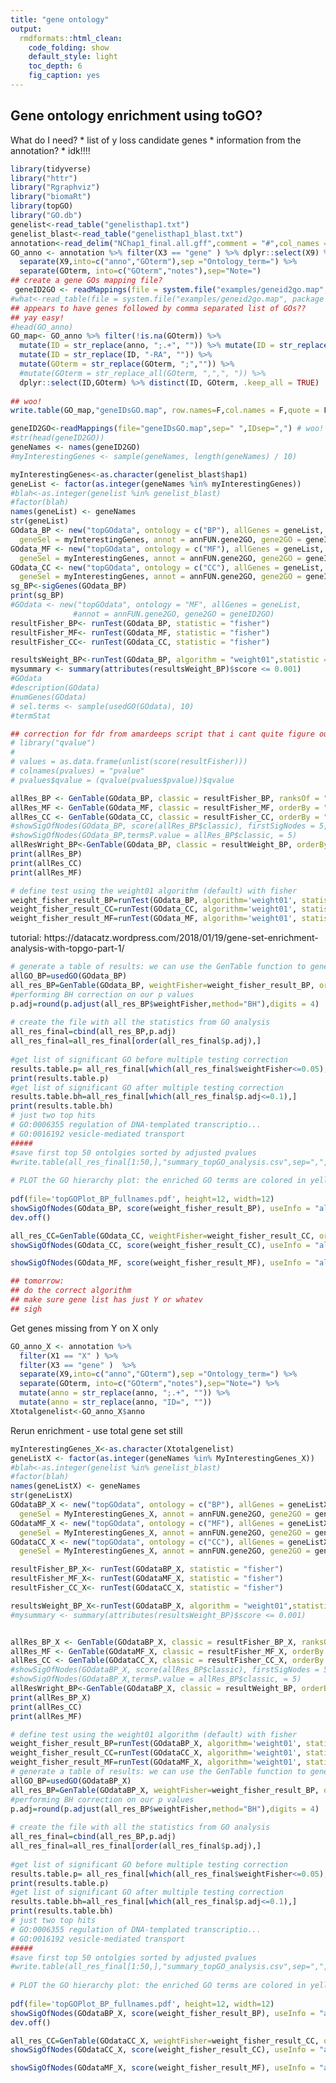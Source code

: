 ```yaml
---
title: "gene ontology"
output:
  rmdformats::html_clean:
    code_folding: show
    default_style: light
    toc_depth: 6
    fig_caption: yes
---
```




## Gene ontology enrichment using toGO?
What do I need?
* list of y loss candidate genes
* information from the annotation?
* idk!!!!
```r
library(tidyverse)
library("httr")
library("Rgraphviz")
library("biomaRt")
library(topGO)
library("GO.db")
genelist<-read_table("genelisthap1.txt")
genelist_blast<-read_table("genelisthap1_blast.txt")
annotation<-read_delim("NChap1_final.all.gff",comment = "#",col_names = F, delim = "\t")
GO_anno <- annotation %>% filter(X3 == "gene" ) %>% dplyr::select(X9) %>% 
  separate(X9,into=c("anno","GOterm"),sep ="Ontology_term=") %>%
  separate(GOterm, into=c("GOterm","notes"),sep="Note=")
## create a gene GOs mapping file?
 geneID2GO <- readMappings(file = system.file("examples/geneid2go.map", package = "topGO"))
#what<-read_table(file = system.file("examples/geneid2go.map", package = "topGO"))
## appears to have genes followed by comma separated list of GOs??
## yay easy!
#head(GO_anno)                                                                                       
GO_map<- GO_anno %>% filter(!is.na(GOterm)) %>%  
  mutate(ID = str_replace(anno, ";.+", "")) %>% mutate(ID = str_replace(ID, "ID=", "")) %>% 
  mutate(ID = str_replace(ID, "-RA", "")) %>% 
  mutate(GOterm = str_replace(GOterm, ";","")) %>%
  #mutate(GOterm = str_replace_all(GOterm, ",",", ")) %>%
  dplyr::select(ID,GOterm) %>% distinct(ID, GOterm, .keep_all = TRUE)
  
## woo!
write.table(GO_map,"geneIDsGO.map", row.names=F,col.names = F,quote = F)
```


```r
geneID2GO<-readMappings(file="geneIDsGO.map",sep=" ",IDsep=",") # woo!
#str(head(geneID2GO))
geneNames <- names(geneID2GO)
#myInterestingGenes <- sample(geneNames, length(geneNames) / 10)

myInterestingGenes<-as.character(genelist_blast$hap1)
geneList <- factor(as.integer(geneNames %in% myInterestingGenes))
#blah<-as.integer(genelist %in% genelist_blast) 
#factor(blah)
names(geneList) <- geneNames
str(geneList)
GOdata_BP <- new("topGOdata", ontology = c("BP"), allGenes = geneList,
  geneSel = myInterestingGenes, annot = annFUN.gene2GO, gene2GO = geneID2GO, nodeSize = 10)
GOdata_MF <- new("topGOdata", ontology = c("MF"), allGenes = geneList,
  geneSel = myInterestingGenes, annot = annFUN.gene2GO, gene2GO = geneID2GO, nodeSize = 10)
GOdata_CC <- new("topGOdata", ontology = c("CC"), allGenes = geneList,
  geneSel = myInterestingGenes, annot = annFUN.gene2GO, gene2GO = geneID2GO, nodeSize = 10)
sg_BP<-sigGenes(GOdata_BP)
print(sg_BP)
#GOdata <- new("topGOdata", ontology = "MF", allGenes = geneList,
              #annot = annFUN.gene2GO, gene2GO = geneID2GO)
resultFisher_BP<- runTest(GOdata_BP, statistic = "fisher")
resultFisher_MF<- runTest(GOdata_MF, statistic = "fisher")
resultFisher_CC<- runTest(GOdata_CC, statistic = "fisher")

resultsWeight_BP<-runTest(GOdata_BP, algorithm = "weight01",statistic = "fisher")
mysummary <- summary(attributes(resultsWeight_BP)$score <= 0.001)
#GOdata
#description(GOdata)
#numGenes(GOdata)
# sel.terms <- sample(usedGO(GOdata), 10)
#termStat

## correction for fdr from amardeeps script that i cant quite figure out
# library("qvalue")
# 
# values = as.data.frame(unlist(score(resultFisher)))
# colnames(pvalues) = "pvalue"
# pvalues$qvalue = (qvalue(pvalues$pvalue))$qvalue

allRes_BP <- GenTable(GOdata_BP, classic = resultFisher_BP, ranksOf = "classic", topNodes = 20,topgoFisher = resultsWeight_BP,orderBy = "topgoFisher")
allRes_MF <- GenTable(GOdata_MF, classic = resultFisher_MF, orderBy = "weight", ranksOf = "classic", topNodes = 20)
allRes_CC <- GenTable(GOdata_CC, classic = resultFisher_CC, orderBy = "weight", ranksOf = "classic", topNodes = 20)
#showSigOfNodes(GOdata_BP, score(allRes_BP$classic), firstSigNodes = 5, useInfo = 'all')
#showSigOfNodes(GOdata_BP,termsP.value = allRes_BP$classic, = 5)
allResWright_BP<-GenTable(GOdata_BP, classic = resultWeight_BP, orderBy = "weight", ranksOf = "classic", topNodes = 20)
print(allRes_BP)
print(allRes_CC)
print(allRes_MF)

# define test using the weight01 algorithm (default) with fisher
weight_fisher_result_BP=runTest(GOdata_BP, algorithm='weight01', statistic='fisher') 
weight_fisher_result_CC=runTest(GOdata_CC, algorithm='weight01', statistic='fisher') 
weight_fisher_result_MF=runTest(GOdata_MF, algorithm='weight01', statistic='fisher') 
```
tutorial: https://datacatz.wordpress.com/2018/01/19/gene-set-enrichment-analysis-with-topgo-part-1/

```r
# generate a table of results: we can use the GenTable function to generate a summary table with the results from tests applied to the topGOdata object.
allGO_BP=usedGO(GOdata_BP)
all_res_BP=GenTable(GOdata_BP, weightFisher=weight_fisher_result_BP, orderBy='weightFisher', topNodes=length(allGO_BP))
#performing BH correction on our p values
p.adj=round(p.adjust(all_res_BP$weightFisher,method="BH"),digits = 4)
 
# create the file with all the statistics from GO analysis
all_res_final=cbind(all_res_BP,p.adj)
all_res_final=all_res_final[order(all_res_final$p.adj),]
 
#get list of significant GO before multiple testing correction
results.table.p= all_res_final[which(all_res_final$weightFisher<=0.05),]
print(results.table.p) 
#get list of significant GO after multiple testing correction
results.table.bh=all_res_final[which(all_res_final$p.adj<=0.1),]
print(results.table.bh)
# just two top hits
# GO:0006355 regulation of DNA-templated transcriptio...	
# GO:0016192 vesicle-mediated transport	
#####
#save first top 50 ontolgies sorted by adjusted pvalues
#write.table(all_res_final[1:50,],"summary_topGO_analysis.csv",sep=",",quote=FALSE,row.names=FALSE)
 
# PLOT the GO hierarchy plot: the enriched GO terms are colored in yellow/red according to significance level
 
pdf(file='topGOPlot_BP_fullnames.pdf', height=12, width=12)
showSigOfNodes(GOdata_BP, score(weight_fisher_result_BP), useInfo = "all", sigForAll=FALSE, firstSigNodes=2,.NO.CHAR=50)
dev.off()

all_res_CC=GenTable(GOdata_CC, weightFisher=weight_fisher_result_CC, orderBy='weightFisher', topNodes=length(GOdata_CC))
showSigOfNodes(GOdata_CC, score(weight_fisher_result_CC), useInfo = "all", sigForAll=FALSE, firstSigNodes=2,.NO.CHAR=50)

showSigOfNodes(GOdata_MF, score(weight_fisher_result_MF), useInfo = "all", sigForAll=FALSE, firstSigNodes=2,.NO.CHAR=50)

## tomorrow: 
## do the correct algorithm
## make sure gene list has just Y or whatev
## sigh
```
Get genes missing from Y on X only
```r
GO_anno_X <- annotation %>%
  filter(X1 == "X" ) %>%
  filter(X3 == "gene" )  %>% 
  separate(X9,into=c("anno","GOterm"),sep ="Ontology_term=") %>%
  separate(GOterm, into=c("GOterm","notes"),sep="Note=") %>%
  mutate(anno = str_replace(anno, ";.+", "")) %>% 
  mutate(anno = str_replace(anno, "ID=", ""))
Xtotalgenelist<-GO_anno_X$anno
```
Rerun enrichment - use total gene set still
```r
myInterestingGenes_X<-as.character(Xtotalgenelist)
geneListX <- factor(as.integer(geneNames %in% MyInterestingGenes_X))
#blah<-as.integer(genelist %in% genelist_blast) 
#factor(blah)
names(geneListX) <- geneNames
str(geneListX)
GOdataBP_X <- new("topGOdata", ontology = c("BP"), allGenes = geneListX,
  geneSel = MyInterestingGenes_X, annot = annFUN.gene2GO, gene2GO = geneID2GO, nodeSize = 10)
GOdataMF_X <- new("topGOdata", ontology = c("MF"), allGenes = geneListX,
  geneSel = MyInterestingGenes_X, annot = annFUN.gene2GO, gene2GO = geneID2GO, nodeSize = 10)
GOdataCC_X <- new("topGOdata", ontology = c("CC"), allGenes = geneListX,
  geneSel = MyInterestingGenes_X, annot = annFUN.gene2GO, gene2GO = geneID2GO, nodeSize = 10)

resultFisher_BP_X<- runTest(GOdataBP_X, statistic = "fisher")
resultFisher_MF_X<- runTest(GOdataMF_X, statistic = "fisher")
resultFisher_CC_X<- runTest(GOdataCC_X, statistic = "fisher")

resultsWeight_BP_X<-runTest(GOdataBP_X, algorithm = "weight01",statistic = "fisher")
#mysummary <- summary(attributes(resultsWeight_BP)$score <= 0.001)


allRes_BP_X <- GenTable(GOdataBP_X, classic = resultFisher_BP_X, ranksOf = "classic", topNodes = 20,topgoFisher = resultsWeight_BP,orderBy = "topgoFisher")
allRes_MF <- GenTable(GOdataMF_X, classic = resultFisher_MF_X, orderBy = "weight", ranksOf = "classic", topNodes = 20)
allRes_CC <- GenTable(GOdataCC_X, classic = resultFisher_CC_X, orderBy = "weight", ranksOf = "classic", topNodes = 20)
#showSigOfNodes(GOdataBP_X, score(allRes_BP$classic), firstSigNodes = 5, useInfo = 'all')
#showSigOfNodes(GOdataBP_X,termsP.value = allRes_BP$classic, = 5)
allResWright_BP<-GenTable(GOdataBP_X, classic = resultWeight_BP, orderBy = "weight", ranksOf = "classic", topNodes = 20)
print(allRes_BP_X)
print(allRes_CC)
print(allRes_MF)

# define test using the weight01 algorithm (default) with fisher
weight_fisher_result_BP=runTest(GOdataBP_X, algorithm='weight01', statistic='fisher') 
weight_fisher_result_CC=runTest(GOdataCC_X, algorithm='weight01', statistic='fisher') 
weight_fisher_result_MF=runTest(GOdataMF_X, algorithm='weight01', statistic='fisher') 
# generate a table of results: we can use the GenTable function to generate a summary table with the results from tests applied to the topGOdata object.
allGO_BP=usedGO(GOdataBP_X)
all_res_BP=GenTable(GOdataBP_X, weightFisher=weight_fisher_result_BP, orderBy='weightFisher', topNodes=length(allGO_BP))
#performing BH correction on our p values
p.adj=round(p.adjust(all_res_BP$weightFisher,method="BH"),digits = 4)
 
# create the file with all the statistics from GO analysis
all_res_final=cbind(all_res_BP,p.adj)
all_res_final=all_res_final[order(all_res_final$p.adj),]
 
#get list of significant GO before multiple testing correction
results.table.p= all_res_final[which(all_res_final$weightFisher<=0.05),]
print(results.table.p) 
#get list of significant GO after multiple testing correction
results.table.bh=all_res_final[which(all_res_final$p.adj<=0.1),]
print(results.table.bh)
# just two top hits
# GO:0006355 regulation of DNA-templated transcriptio...	
# GO:0016192 vesicle-mediated transport	
#####
#save first top 50 ontolgies sorted by adjusted pvalues
#write.table(all_res_final[1:50,],"summary_topGO_analysis.csv",sep=",",quote=FALSE,row.names=FALSE)
 
# PLOT the GO hierarchy plot: the enriched GO terms are colored in yellow/red according to significance level
 
pdf(file='topGOPlot_BP_fullnames.pdf', height=12, width=12)
showSigOfNodes(GOdataBP_X, score(weight_fisher_result_BP), useInfo = "all", sigForAll=FALSE, firstSigNodes=2,.NO.CHAR=50)
dev.off()

all_res_CC=GenTable(GOdataCC_X, weightFisher=weight_fisher_result_CC, orderBy='weightFisher', topNodes=length(GOdataCC_X))
showSigOfNodes(GOdataCC_X, score(weight_fisher_result_CC), useInfo = "all", sigForAll=FALSE, firstSigNodes=2,.NO.CHAR=50)

showSigOfNodes(GOdataMF_X, score(weight_fisher_result_MF), useInfo = "all", sigForAll=FALSE, firstSigNodes=2,.NO.CHAR=50)
```



